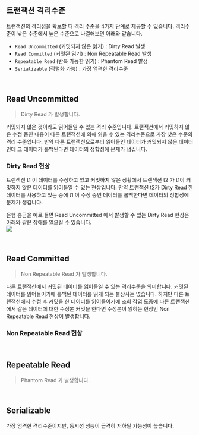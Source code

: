 ## 트랜잭션 격리수준
트랜잭션의 격리성을 확보할 때 격리 수준을 4가지 단계로 제공할 수 있습니다. 격리수준이 낮은 수준에서 높은 수준으로 나열해보면 아래와 같습니다.<br/>

- `Read Uncommitted` (커밋되지 않은 읽기) : Dirty Read 발생
- `Read Committed` (커밋된 읽기) : Non Repeatable Read 발생
- `Repeatable Read` (반복 가능한 읽기) : Phantom Read 발생
- `Serializable` (직렬화 가능) : 가장 엄격한 격리수준

<br/>




## Read Uncommitted 
> Dirty Read 가 발생합니다.

커밋되지 않은 것이라도 읽어들일 수 있는 격리 수준입니다. 트랜잭션에서 커밋하지 않은 수정 중인 내용이 다른 트랜잭션에 의해 읽을 수 있는 격리수준으로 가장 낮은 수준의 격리 수준입니다. 만약 다른 트랜잭션으로부터 읽어들인 데이터가 커밋되지 않은 데이터인데 그 데이터가 롤백된다면 데이터의 정합성에 문제가 생깁니다.<br/>

### Dirty Read 현상

트랜잭션 t1 이 데이터를 수정하고 있고 커밋하지 않은 상황에서 트랜잭션 t2 가 t1이 커밋하지 않은 데이터를 읽어들일 수 있는 현상입니다. 만약 트랜잭션 t2가 Dirty Read 한 데이터를 사용하고 있는 중에 t1 이 수정 중인 데이터를 롤백한다면 데이터의 정합성에 문제가 생깁니다.<br/>

은행 송금을 예로 들면 Read Uncommitted 에서 발생할 수 있는 Dirty Read 현상은 아래와 같은 장애를 일으킬 수 있습니다.<br/>
![](./img/transaction-isolation/dirty-read.png)

<br/>



## Read Committed 
> Non Repeatable Read 가 발생합니다.

다른 트랜잭션에서 커밋된 데이터를 읽어들일 수 있는 격리수준을 의미합니다. 커밋된 데이터를 읽어들이기에 롤백된 데이터를 읽게 되는 불상사는 없습니다. 하지만 다른 트랜잭션에서 수정 후 커밋을 한 데이터를 읽어들이기에 조회 작업 도중에 다른 트랜잭션에서 같은 데이터에 대한 수정본 커밋을 한다면 수정본이 읽히는 현상인 Non Repeatable Read 현상이 발생합니다.<br/>



### Non Repeatable Read 현상







<br/>

## Repeatable Read
> Phantom Read 가 발생합니다.



<br/>

## Serializable 
가장 엄격한 격리수준이지만, 동시성 성능이 급격히 저하될 가능성이 높습니다.







